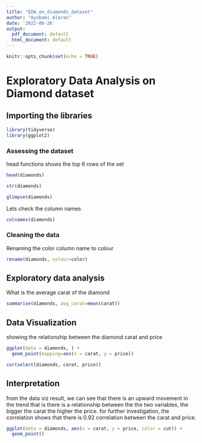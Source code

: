 ```yaml
---
title: "EDA_on_diamonds_dataset"
author: "Ayobami Alaran"
date: '2022-06-26'
output:
  pdf_document: default
  html_document: default
---
```


```r
knitr::opts_chunk$set(echo = TRUE)
```
# Exploratory Data Analysis on Diamond dataset

## Importing the libraries
```r
library(tidyverse)
library(ggplot2)
```

### Assessing the dataset
head functions shows the top 6 rows of the set
```r
head(diamonds)
```

```r
str(diamonds)
```

```r
glimpse(diamonds)
```

Lets check the column names 
```r
colnames(diamonds)
```

### Cleaning the data

Renaming the color column name to colour
```r
rename(diamonds, colour=color)
```

## Exploratory data analysis

What is the average carat of the diamond
```r
summarise(diamonds, avg_carat=mean(carat)) 
```

## Data Visualization
showing the relationship between the diamond carat and price 
```r
ggplot(data = diamonds, ) +
  geom_point(mapping=aes(x = carat, y = price))
```
```r
cor(select(diamonds, carat, price))
```
## Interpretation 
from the data viz result, we can see that there is an upward movement in the trend that is there is a relationship between the the two variables, the bigger the carat the higher the price. 
for further investigation, the correlation shows that there is 0.92 correlation between the carat and price.

```r
ggplot(data = diamonds, aes(x = carat, y = price, color = cut)) +
  geom_point()
```




